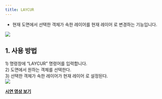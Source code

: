 ```yaml
---
title: LAYCUR
---
```



[image1]: ../../../../../assets/images/commands/laycur/image1.png
[image2]: ../../../../../assets/images/commands/laycur/image2.png

* 현재 도면에서 선택한 객체가 속한 레이어를 현재 레이어 로 변경하는 기능입니다.

![][image1]

## **1\. 사용 방법**

1\) 명령창에 “LAYCUR” 명령어를 입력합니다.  
2\) 도면에서 원하는 객체를 선택한다.  
3\) 선택한 객체가 속한 레이어가 현재 레이어 로 설정된다.  
![][image2]

[**<Icon name="youtube" class="emoji"/> 시연 영상 보기**](https://youtu.be/Px0IstllWCw) 
